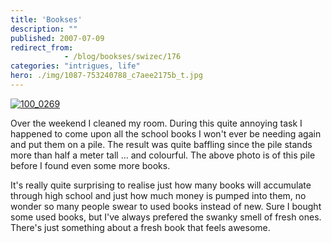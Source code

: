 ```yaml
---
title: 'Bookses'
description: ""
published: 2007-07-09
redirect_from: 
            - /blog/bookses/swizec/176
categories: "intrigues, life"
hero: ./img/1087-753240788_c7aee2175b_t.jpg
---
```


[](http://www.flickr.com/photos/swiz/753240788/ "Photo Sharing")

[![100_0269](./img/1087-753240788_c7aee2175b_t.jpg)](http://www.flickr.com/photos/swiz/753240788/ "Photo Sharing")

[](http://www.flickr.com/photos/swiz/753240788/ "Photo Sharing")

Over the weekend I cleaned my room. During this quite annoying task I happened to come upon all the school books I won't ever be needing again and put them on a pile. The result was quite baffling since the pile stands more than half a meter tall ... and colourful. The above photo is of this pile before I found even some more books.

It's really quite surprising to realise just how many books will accumulate through high school and just how much money is pumped into them, no wonder so many people swear to used books instead of new. Sure I bought some used books, but I've always prefered the swanky smell of fresh ones. There's just something about a fresh book that feels awesome.
